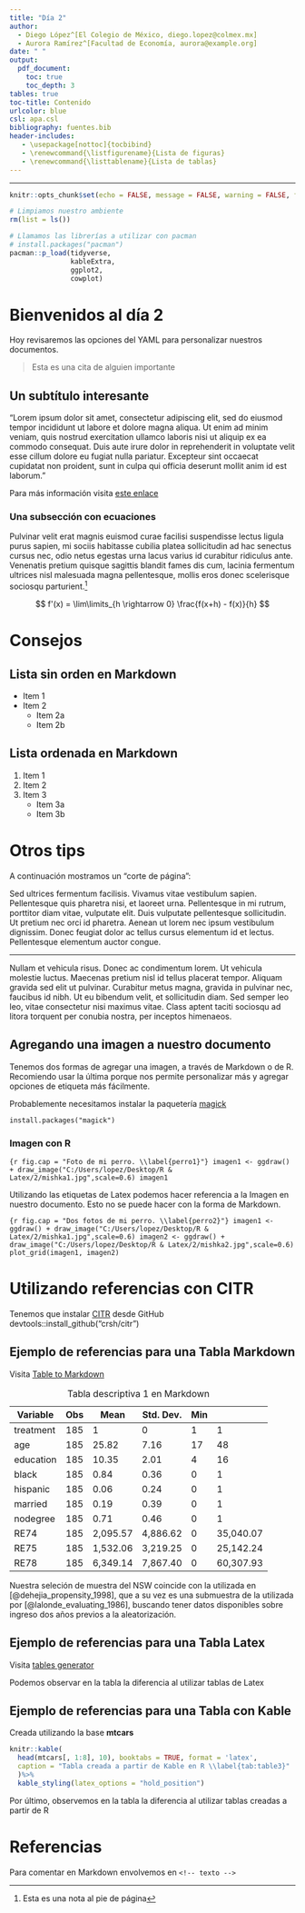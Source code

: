 ```yaml
---
title: "Día 2"
author:
  - Diego López^[El Colegio de México, diego.lopez@colmex.mx]
  - Aurora Ramírez^[Facultad de Economía, aurora@example.org]
date: " "
output:
  pdf_document:
    toc: true
    toc_depth: 3
tables: true
toc-title: Contenido
urlcolor: blue
csl: apa.csl
bibliography: fuentes.bib
header-includes:
   - \usepackage[nottoc]{tocbibind}
   - \renewcommand{\listfigurename}{Lista de figuras}
   - \renewcommand{\listtablename}{Lista de tablas}
---
```

---

```r
knitr::opts_chunk$set(echo = FALSE, message = FALSE, warning = FALSE, fig.align='center', fig.pos = "H", fig.width = 7, fig.height = 3)
```

```r
# Limpiamos nuestro ambiente
rm(list = ls())

# Llamamos las librerías a utilizar con pacman
# install.packages("pacman")
pacman::p_load(tidyverse,
               kableExtra,
               ggplot2,
               cowplot)
```


# Bienvenidos al día 2

Hoy revisaremos las opciones del YAML para personalizar nuestros documentos.

> Esta es una cita de alguien importante 

## Un subtítulo interesante

"Lorem ipsum dolor sit amet, consectetur adipiscing elit, sed do eiusmod tempor incididunt ut labore et dolore magna aliqua. Ut enim ad minim veniam, quis nostrud exercitation ullamco laboris nisi ut aliquip ex ea commodo consequat. Duis aute irure dolor in reprehenderit in voluptate velit esse cillum dolore eu fugiat nulla pariatur. Excepteur sint occaecat cupidatat non proident, sunt in culpa qui officia deserunt mollit anim id est laborum."  

Para más información visita [este enlace](https://diego-eco.github.io/toolkit.html)

### Una subsección con ecuaciones

Pulvinar velit erat magnis euismod curae facilisi suspendisse lectus ligula purus sapien, mi sociis habitasse cubilia platea sollicitudin ad hac senectus cursus nec, odio netus egestas urna lacus varius id curabitur ridiculus ante. Venenatis pretium quisque sagittis blandit fames dis cum, lacinia fermentum ultrices nisl malesuada magna pellentesque, mollis eros donec scelerisque sociosqu parturient.^[Esta es una nota al pie de página]

$$
f'(x) = \lim\limits_{h \rightarrow 0} \frac{f(x+h) - f(x)}{h}  
$$
    
# Consejos

## Lista sin orden en Markdown

* Item 1
* Item 2
    + Item 2a
    + Item 2b
    
## Lista ordenada en Markdown

1. Item 1
2. Item 2
3. Item 3
    + Item 3a
    + Item 3b
    
# Otros tips

A continuación mostramos un "corte de página":

Sed ultrices fermentum facilisis. Vivamus vitae vestibulum sapien. Pellentesque quis pharetra nisi, et laoreet urna. Pellentesque in mi rutrum, porttitor diam vitae, vulputate elit. Duis vulputate pellentesque sollicitudin. Ut pretium nec orci id pharetra. Aenean ut lorem nec ipsum vestibulum dignissim. Donec feugiat dolor ac tellus cursus elementum id et lectus. Pellentesque elementum auctor congue.

---

Nullam et vehicula risus. Donec ac condimentum lorem. Ut vehicula molestie luctus. Maecenas pretium nisl id tellus placerat tempor. Aliquam gravida sed elit ut pulvinar. Curabitur metus magna, gravida in pulvinar nec, faucibus id nibh. Ut eu bibendum velit, et sollicitudin diam. Sed semper leo leo, vitae consectetur nisi maximus vitae. Class aptent taciti sociosqu ad litora torquent per conubia nostra, per inceptos himenaeos.
    

## Agregando una imagen a nuestro documento

Tenemos dos formas de agregar una imagen, a través de Markdown o de R. Recomiendo usar la última porque nos permite personalizar más y agregar opciones de etiqueta más fácilmente.

Probablemente necesitamos instalar la paquetería [magick](https://cran.r-project.org/web/packages/magick/vignettes/intro.html) 

```
install.packages("magick")
```

### Imagen con R

```{r fig.cap = "Foto de mi perro. \\label{perro1}"}
imagen1 <- ggdraw() + draw_image("C:/Users/lopez/Desktop/R & Latex/2/mishka1.jpg",scale=0.6)
imagen1
```

Utilizando las etiquetas de Latex podemos hacer referencia a la Imagen \ref{perro1} en nuestro documento. Esto no se puede hacer con la forma de Markdown.  

```{r fig.cap = "Dos fotos de mi perro. \\label{perro2}"}
imagen1 <- ggdraw() + draw_image("C:/Users/lopez/Desktop/R & Latex/2/mishka1.jpg",scale=0.6)
imagen2 <- ggdraw() + draw_image("C:/Users/lopez/Desktop/R & Latex/2/mishka2.jpg",scale=0.6)
plot_grid(imagen1, imagen2)
```

\newpage

# Utilizando referencias con CITR

Tenemos que instalar [CITR](https://github.com/crsh/citr) desde GitHub devtools::install_github("crsh/citr")

## Ejemplo de referencias para una Tabla Markdown

Visita [Table to Markdown](https://tabletomarkdown.com/convert-spreadsheet-to-markdown/)

\begin{center} \textbf{Estadística descriptiva NSW Treatment = 1} \end{center}

| Variable  | Obs | Mean     | Std. Dev. | Min |           |
| --------- | --- | -------- | --------- | --- | --------- |
| treatment | 185 | 1        | 0         | 1   | 1         |
| age       | 185 | 25.82    | 7.16      | 17  | 48        |
| education | 185 | 10.35    | 2.01      | 4   | 16        |
| black     | 185 | 0.84     | 0.36      | 0   | 1         |
| hispanic  | 185 | 0.06     | 0.24      | 0   | 1         |
| married   | 185 | 0.19     | 0.39      | 0   | 1         |
| nodegree  | 185 | 0.71     | 0.46      | 0   | 1         |
| RE74      | 185 | 2,095.57 | 4,886.62  | 0   | 35,040.07 |
| RE75      | 185 | 1,532.06 | 3,219.25  | 0   | 25,142.24 |
| RE78      | 185 | 6,349.14 | 7,867.40  | 0   | 60,307.93 |

Table: Tabla descriptiva 1 en Markdown

Nuestra seleción de muestra del NSW coincide con la utilizada en [@dehejia_propensity_1998], que a su vez es una submuestra de la utilizada por [@lalonde_evaluating_1986], buscando tener datos disponibles sobre ingreso dos años previos a la aleatorización.

## Ejemplo de referencias para una Tabla Latex

Visita [tables generator](https://www.tablesgenerator.com/)

\begin{table}[H]
\centering
\caption{Tabla 2 con latex}
\label{tab:table2}
\begin{tabular}{@{}llllll@{}}
\toprule
Variable  & Obs & Mean     & Std. Dev. & Min &           \\ \midrule
treatment & 185 & 1        & 0         & 1   & 1         \\
age       & 185 & 25.82    & 7.16      & 17  & 48        \\
education & 185 & 10.35    & 2.01      & 4   & 16        \\
black     & 185 & 0.84     & 0.36      & 0   & 1         \\
hispanic  & 185 & 0.06     & 0.24      & 0   & 1         \\
married   & 185 & 0.19     & 0.39      & 0   & 1         \\
nodegree  & 185 & 0.71     & 0.46      & 0   & 1         \\
RE74      & 185 & 2,095.57 & 4,886.62  & 0   & 35,040.07 \\
RE75      & 185 & 1,532.06 & 3,219.25  & 0   & 25,142.24 \\
RE78      & 185 & 6,349.14 & 7,867.40  & 0   & 60,307.93 \\ \bottomrule
\end{tabular}
\end{table}

Podemos observar en la tabla \ref{tab:table2} la diferencia al utilizar tablas de Latex

\newpage

## Ejemplo de referencias para una Tabla con Kable

Creada utilizando la base **mtcars**

```r
knitr::kable(
  head(mtcars[, 1:8], 10), booktabs = TRUE, format = 'latex',
  caption = "Tabla creada a partir de Kable en R \\label{tab:table3}"
  )%>%
  kable_styling(latex_options = "hold_position")
```


Por último, observemos en la tabla \ref{tab:table3} la diferencia al utilizar tablas creadas a partir de R

\newpage

\listoffigures

\listoftables


# Referencias

<!-- <div id="refs"></div> -->

Para comentar en Markdown envolvemos en `<!-- texto -->`
